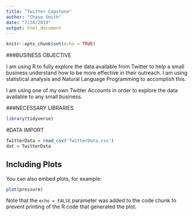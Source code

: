 ```yaml
---
title: "Twitter Capstone"
author: "Chase Smith"
date: "7/24/2019"
output: html_document
---
```


```r
knitr::opts_chunk$set(echo = TRUE)
```

###BUSINESS OBJECTIVE

I am using R to fully explore the data available from Twitter to help a small business understand how to be more effective in their outreach.  I am using statistical analysis and Natural Language Programming to accomplish this.

I am using one of my own Twitter Accounts in order to explore the data available to any small business.


###NECESSARY LIBRARIES
```r
library(tidyverse)

```


#DATA IMPORT
```r
TwitterData = read_csv('TwitterData.csv')
dat = TwitterData
```


## Including Plots

You can also embed plots, for example:

```r
plot(pressure)
```

Note that the `echo = FALSE` parameter was added to the code chunk to prevent printing of the R code that generated the plot.
